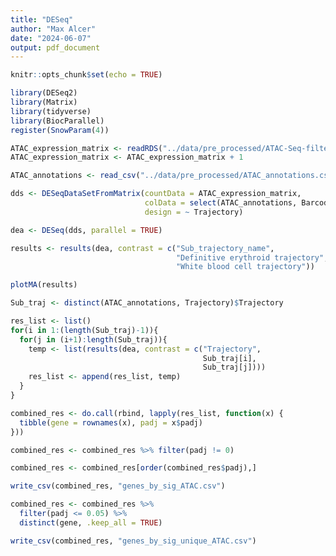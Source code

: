 ```yaml
---
title: "DESeq"
author: "Max Alcer"
date: "2024-06-07"
output: pdf_document
---
```


```r
knitr::opts_chunk$set(echo = TRUE)
```

```r
library(DESeq2)
library(Matrix)
library(tidyverse)
library(BiocParallel)
register(SnowParam(4))
```


```r
ATAC_expression_matrix <- readRDS("../data/pre_processed/ATAC-Seq-filtered.rds")
ATAC_expression_matrix <- ATAC_expression_matrix + 1
```

```r
ATAC_annotations <- read_csv("../data/pre_processed/ATAC_annotations.csv",show_col_types = FALSE)
```

```r
dds <- DESeqDataSetFromMatrix(countData = ATAC_expression_matrix,
                              colData = select(ATAC_annotations, Barcode, Trajectory),
                              design = ~ Trajectory)
```

```r
dea <- DESeq(dds, parallel = TRUE)
```

```r
results <- results(dea, contrast = c("Sub_trajectory_name", 
                                     "Definitive erythroid trajectory", 
                                     "White blood cell trajectory"))
```

```r
plotMA(results)
```

```r
Sub_traj <- distinct(ATAC_annotations, Trajectory)$Trajectory
```

```r
res_list <- list()
for(i in 1:(length(Sub_traj)-1)){
  for(j in (i+1):length(Sub_traj)){
    temp <- list(results(dea, contrast = c("Trajectory",
                                           Sub_traj[i], 
                                           Sub_traj[j])))
    res_list <- append(res_list, temp)
  }
}
```

```r
combined_res <- do.call(rbind, lapply(res_list, function(x) {
  tibble(gene = rownames(x), padj = x$padj)
}))

combined_res <- combined_res %>% filter(padj != 0)

combined_res <- combined_res[order(combined_res$padj),]
```

```r
write_csv(combined_res, "genes_by_sig_ATAC.csv")
```

```r
combined_res <- combined_res %>% 
  filter(padj <= 0.05) %>%
  distinct(gene, .keep_all = TRUE)

write_csv(combined_res, "genes_by_sig_unique_ATAC.csv")
```







